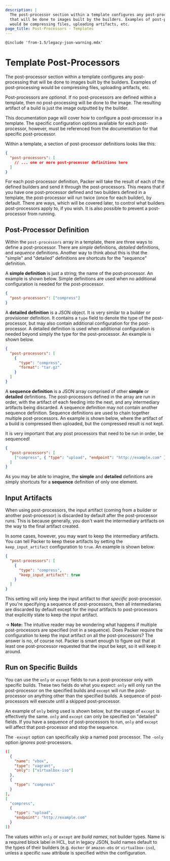 ```yaml
---
description: |
  The post-processor section within a template configures any post-processing
  that will be done to images built by the builders. Examples of post-processing
  would be compressing files, uploading artifacts, etc.
page_title: Post-Processors - Templates
---
```


`@include 'from-1.5/legacy-json-warning.mdx'`

# Template Post-Processors

The post-processor section within a template configures any post-processing
that will be done to images built by the builders. Examples of post-processing
would be compressing files, uploading artifacts, etc.

Post-processors are _optional_. If no post-processors are defined within a
template, then no post-processing will be done to the image. The resulting
artifact of a build is just the image outputted by the builder.

This documentation page will cover how to configure a post-processor in a
template. The specific configuration options available for each post-processor,
however, must be referenced from the documentation for that specific
post-processor.

Within a template, a section of post-processor definitions looks like this:

```json
{
  "post-processors": [
    // ... one or more post-processor definitions here
  ]
}
```

For each post-processor definition, Packer will take the result of each of the
defined builders and send it through the post-processors. This means that if
you have one post-processor defined and two builders defined in a template, the
post-processor will run twice (once for each builder), by default. There are
ways, which will be covered later, to control what builders post-processors
apply to, if you wish. It is also possible to prevent a post-processor from
running.

## Post-Processor Definition

Within the `post-processors` array in a template, there are three ways to
define a post-processor. There are _simple_ definitions, _detailed_
definitions, and _sequence_ definitions. Another way to think about this is
that the "simple" and "detailed" definitions are shortcuts for the "sequence"
definition.

A **simple definition** is just a string; the name of the post-processor. An
example is shown below. Simple definitions are used when no additional
configuration is needed for the post-processor.

```json
{
  "post-processors": ["compress"]
}
```

A **detailed definition** is a JSON object. It is very similar to a builder or
provisioner definition. It contains a `type` field to denote the type of the
post-processor, but may also contain additional configuration for the
post-processor. A detailed definition is used when additional configuration is
needed beyond simply the type for the post-processor. An example is shown
below.

```json
{
  "post-processors": [
    {
      "type": "compress",
      "format": "tar.gz"
    }
  ]
}
```

A **sequence definition** is a JSON array comprised of other **simple** or
**detailed** definitions. The post-processors defined in the array are run in
order, with the artifact of each feeding into the next, and any intermediary
artifacts being discarded. A sequence definition may not contain another
sequence definition. Sequence definitions are used to chain together multiple
post-processors. An example is shown below, where the artifact of a build is
compressed then uploaded, but the compressed result is not kept.

It is very important that any post processors that need to be run in order, be
sequenced!

```json
{
  "post-processors": [
    ["compress", { "type": "upload", "endpoint": "http://example.com" }]
  ]
}
```

As you may be able to imagine, the **simple** and **detailed** definitions are
simply shortcuts for a **sequence** definition of only one element.

## Input Artifacts

When using post-processors, the input artifact (coming from a builder or
another post-processor) is discarded by default after the post-processor runs.
This is because generally, you don't want the intermediary artifacts on the way
to the final artifact created.

In some cases, however, you may want to keep the intermediary artifacts. You
can tell Packer to keep these artifacts by setting the `keep_input_artifact`
configuration to `true`. An example is shown below:

```json
{
  "post-processors": [
    {
      "type": "compress",
      "keep_input_artifact": true
    }
  ]
}
```

This setting will only keep the input artifact to _that specific_
post-processor. If you're specifying a sequence of post-processors, then all
intermediaries are discarded by default except for the input artifacts to
post-processors that explicitly state to keep the input artifact.

-> **Note:** The intuitive reader may be wondering what happens if multiple
post-processors are specified (not in a sequence). Does Packer require the
configuration to keep the input artifact on all the post-processors? The answer
is no, of course not. Packer is smart enough to figure out that at least one
post-processor requested that the input be kept, so it will keep it around.

## Run on Specific Builds

You can use the `only` or `except` fields to run a post-processor only with
specific builds. These two fields do what you expect: `only` will only run the
post-processor on the specified builds and `except` will run the post-processor
on anything other than the specified builds. A sequence of post-processors will
execute until a skipped post-processor.

An example of `only` being used is shown below, but the usage of `except` is
effectively the same. `only` and `except` can only be specified on "detailed"
fields. If you have a sequence of post-processors to run, `only` and `except`
will affect that post-processor and stop the sequence.

The `-except` option can specifically skip a named post processor. The `-only`
option _ignores_ post-processors.

```json
([
  {
    "name": "vbox",
    "type": "vagrant",
    "only": ["virtualbox-iso"]
  },
  {
    "type": "compress"
  }
],
[
  "compress",
  {
    "type": "upload",
    "endpoint": "http://example.com"
  }
])
```

The values within `only` or `except` are _build names_, not builder types.
Name is a required block label in HCL, but in legacy JSON, build names default
to the types of their builders (e.g. `docker` or `amazon-ebs` or
`virtualbox-iso`), unless a specific `name` attribute is specified within the
configuration.
